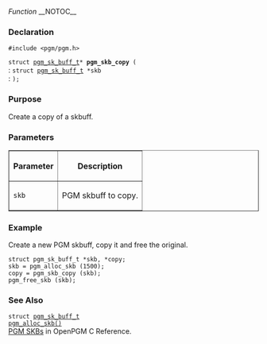 ''Function''
__NOTOC__
=== Declaration ===
<tt>#include <pgm/pgm.h></tt>

<tt>struct [[2/OpenPGM_C_Reference/pgm_sk_buff_t|pgm_sk_buff_t]]* '''pgm_skb_copy''' (</tt><br>
: <tt>struct [[2/OpenPGM_C_Reference/pgm_sk_buff_t|pgm_sk_buff_t]] *skb</tt><br>
: <tt>);</tt>

=== Purpose ===
Create a copy of a skbuff.

=== Parameters ===

<table border="1" cellpadding="5" cellspacing="0">
<tr>
<th>Parameter</th>
<th>Description</th>
</tr>
<tr>
<td><tt>skb</tt></td>
<td>PGM skbuff to copy.</td>
</tr>
</table>


=== Example ===
Create a new PGM skbuff, copy it and free the original.

 struct pgm_sk_buff_t *skb, *copy;
 skb = pgm_alloc_skb (1500);
 copy = pgm_skb_copy (skb);
 pgm_free_skb (skb);

=== See Also ===
<tt>struct [[2/OpenPGM C Reference/pgm_sk_buff_t|pgm_sk_buff_t]]</tt><br>
<tt>[[2/OpenPGM C Reference/pgm_alloc_skb()|pgm_alloc_skb()]]</tt><br>
[[2/OpenPGM C Reference/PGM SKBs|PGM SKBs]] in OpenPGM C Reference.

